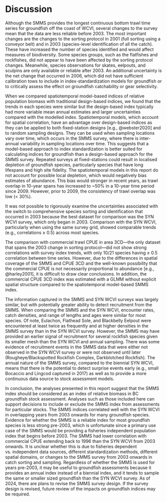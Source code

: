 # Discussion

Although the SMMS provides the longest continuous bottom trawl time series for groundfish off the coast of WCVI, several changes to the survey mean that the data are less reliable before 2003. 
The most important changes are the changes to the sorting protocol in 2001 (full sorting using a conveyor belt) and in 2003 (species-level identification of all the catch).
These have increased the number of species identified and would affect measures of biodiversity.
Some species groups, such as the flatfishes and rockfishes, did not appear to have been affected by the sorting protocol changes. 
Meanwhile, species observations for skates, eelpouts, and sculpins are only available or reliable after 2003. 
An additional uncertainty is the net change that occurred in 2006, which did not have sufficient calibration tows to include in index-standardization models for groundfish or to critically assess the effect on groundfish catchability or gear selectivity. 

When we compared spatiotemporal model-based indices of relative population biomass with traditional design-based indices, we found that the trends in each species were similar but the design-based index typically had more variable mean annual estimates and larger uncertainties compared with the modelled index.
Spatiotemporal models, which account for spatial correlation, have an advantage over design-based indices as they can be applied to both fixed-station designs [e.g., @webster2020] and to random sampling designs. 
They can be used when sampling locations vary over time, which occurs in the SMMS survey, where there is inter-annual variability in sampling locations over time. 
This suggests that a model-based approach to index standardization is better suited for calculating indices for groundfish than a design-based approach for the SMMS survey. 
Repeated surveys at fixed-stations could result in localised depletion of groundfish species, particularly species that have long lifespans and high site fidelity.
The spatiotemporal models in this report do not account for possible local depletion, which would negatively bias estimates of abundance.
This bias would stronger in recent years, as trawl overlap in 10-year spans has increased to ~50\% in a 10-year time period since 2009. 
However, prior to 2009, the consistency of trawl overlap was low (< 30\%). 

It was not possible to rigorously examine the uncertainties associated with the switch to comprehensive species sorting and identification that occurred in 2003 because the best dataset for comparison was the SYN WCVI survey, which only began in 2003.
Comparison with the SYN WCVI, particularly when using the same survey grid, showed comparable trends (e.g., correlations $\ge$ 0.5) across most species.

The comparison with commercial trawl CPUE in area 3CD---the only dataset that spans the 2003 change in sorting protocol---did not show strong correlations with survey index trends, with only 10/21 species having  $\ge$ 0.5 correlation between time series. 
However, due to the differences in spatial coverage of the SMMS and CPUE 3CD and the well-known possibility that the commercial CPUE is not necessarily proportional to abundance [e.g., @harley2001], it is difficult to draw clear conclusions.
In addition, the commercial CPUE 3CD index was estimated with a GLMM without explicit spatial structure compared to the spatiotemporal model-based SMMS index.

The information captured in the SMMS and SYN WCVI surveys was largely similar, but with potentially greater ability to detect recruitment from the SMMS.
When comparing the SMMS and the SYN WCVI, encounter rates, catch densities, and range of lengths and ages were similar for most species.
Of note, Eulachon, Flathead Sole, and Blackbelly Eelpout were encountered at least twice as frequently and at higher densities in the SMMS survey than in the SYN WCVI survey.
However, the SMMS may have provided an earlier signal of recruitment for several rockfish species given its smaller mesh than the SYN WCVI and annual sampling. 
There was some evidence of recruitment events in the SMMS data that were either not observed in the SYN WCVI survey or were not observed until later (Rougheye/Blackspotted Rockfish Complex, Darkblotched Rockfish).
The annual nature of the SMMS survey, compared to the biennial SYN WCVI, means that there is the potential to detect surprise events early (e.g., small Bocaccio and Lingcod captured in 2017) as well as to provide a more continuous data source to stock assessment models.

In conclusion, the analyses presented in this report suggest that the SMMS index should be considered as an index of relative biomass in BC groundfish stock assessment.
Analyses such as those included here can support decisions to include or exclude the SMMS index from assessments for particular stocks.
The SMMS indices correlated well with the SYN WCVI in overlapping years from 2003 onwards for many groundfish species.
Evidence for whether the SMMS is a reliable index for most groundfish species is less strong pre-2003, which is unfortunate since a primary use case of the SMMS would be providing a fisheries independent population index that begins before 2003.
The SMMS had lower correlation with commercial CPUE extending back to 1996 than the SYN WCVI from 2003 onwards.
It is unclear whether this is due to fisheries dependent vs. independent data sources, different standardization methods, different spatial domains, or changes to the SMMS survey from 2003 onwards in catch sorting and sampling.
Regardless of whether the SMMS is used for years pre-2003, it may be useful to groundfish assessments because it provides an annual index instead of a biennial index, and it tends to sample the same or smaller sized groundfish than the SYN WCVI survey.
As of 2024, there are plans to revise the SMMS survey design.
If the survey design is revised, future review of the impacts on groundfish indices may be required.

